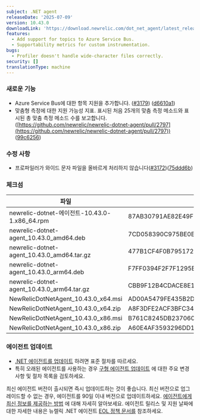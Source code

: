 ```yaml
---
subject: .NET agent
releaseDate: '2025-07-09'
version: 10.43.0
downloadLink: 'https://download.newrelic.com/dot_net_agent/latest_release'
features:
  - Add support for topics to Azure Service Bus.
  - Supportability metrics for custom instrumentation.
bugs:
  - Profiler doesn't handle wide-character files correctly.
security: []
translationType: machine
---
```


### 새로운 기능

* Azure Service Bus에 대한 항목 지원을 추가합니다. ([#3179](https://github.com/newrelic/newrelic-dotnet-agent/issues/3179)) ([d6610a1](https://github.com/newrelic/newrelic-dotnet-agent/commit/d6610a19a862570b2a15b8c7f0f5156fee0fa805))
* 맞춤형 측정에 대한 지원 가능성 지표. 표시된 처음 25개의 맞춤 측정 메소드와 표시된 총 맞춤 측정 메소드 수를 보고합니다. ([https://github.com/newrelic/newrelic-dotnet-agent/pull/2797](https://github.com/newrelic/newrelic-dotnet-agent/pull/2797)) ([99c6256](https://github.com/newrelic/newrelic-dotnet-agent/commit/99c625659f0739c3453692a9bdf676e2b55a6658))

### 수정 사항

* 프로파일러가 와이드 문자 파일을 올바르게 처리하지 않습니다([#3172](https://github.com/newrelic/newrelic-dotnet-agent/issues/3172))([75ddd6b](https://github.com/newrelic/newrelic-dotnet-agent/commit/75ddd6b4aa55e3a5fb8501800bb6cc5b0e81e08c))

### 체크섬

| 파일                                           | SHA - 256 해시                                                     |
| -------------------------------------------- | ---------------------------------------------------------------- |
| newrelic-dotnet-에이전트-10.43.0-1.x86\_64.rpm   | 87AB30791AE82E49F2DCB4E47983BB93A7933DAC6A3C18D0DEB62B3C5D0EB6ED |
| newrelic-dotnet-agent\_10.43.0\_amd64.deb    | 7CD058390C975BE0EC037669C0F46AD75EA821161FADE71D01CFBFCFE674FBDB |
| newrelic-dotnet-agent\_10.43.0\_amd64.tar.gz | 477B1CF4F0B7951729CE38326B857562F7B50B1DC968D5DFD0F727A90B8374C1 |
| newrelic-dotnet-agent\_10.43.0\_arm64.deb    | F7FF0394F2F7F1295B65256C27F0725191D8B572B2A8BC716A394FE2B85BAA38 |
| newrelic-dotnet-agent\_10.43.0\_arm64.tar.gz | CBB9F12B4CDACE8E1A77138DFCB7371E221C78212494761CC6915417388623B0 |
| NewRelicDotNetAgent\_10.43.0\_x64.msi        | AD00A5479FE435B2D9D1CC8B8851CD957025390AFC1F849F733D22E37E28E622 |
| NewRelicDotNetAgent\_10.43.0\_x64.zip        | A8F3DFE2ACF3BFC3454D131127018B43C9F61E6009C2D1E63F446B1B2AA7A171 |
| NewRelicDotNetAgent\_10.43.0\_x86.msi        | B761C8245DB2370602D737D2C6EB428BA37F3AFD65B1D47E41ACFDDEE513189A |
| NewRelicDotNetAgent\_10.43.0\_x86.zip        | A60E4AF3593296DD18FDAE893F1DB04665A0D80E36C08A828986DF27FC7646A  |

### 에이전트 업데이트

* [.NET 에이전트를 업데이트](/docs/agents/net-agent/installation-configuration/update-net-agent) 하려면 표준 절차를 따르세요.
* 특히 오래된 에이전트를 사용하는 경우 [구형 에이전트 업데이트](/docs/apm/agents/net-agent/installation/update-net-agent/#updating_older_net) 에 대한 주요 변경 사항 및 절차 목록을 검토하세요.

최신 에이전트 버전이 출시되면 즉시 업데이트하는 것이 좋습니다. 최신 버전으로 업그레이드할 수 없는 경우, 에이전트를 90일 이내 버전으로 업데이트하세요. [에이전트에게 최신 정보를 제공하는 방법](/docs/new-relic-solutions/new-relic-one/install-configure/update-new-relic-agent) 에 대해 자세히 알아보세요. 에이전트 릴리스 및 지원 날짜에 대한 자세한 내용은 뉴렐릭 .NET 에이전트 [EOL 정책 문서를](/docs/apm/agents/net-agent/getting-started/net-agent-eol-policy) 참조하세요.